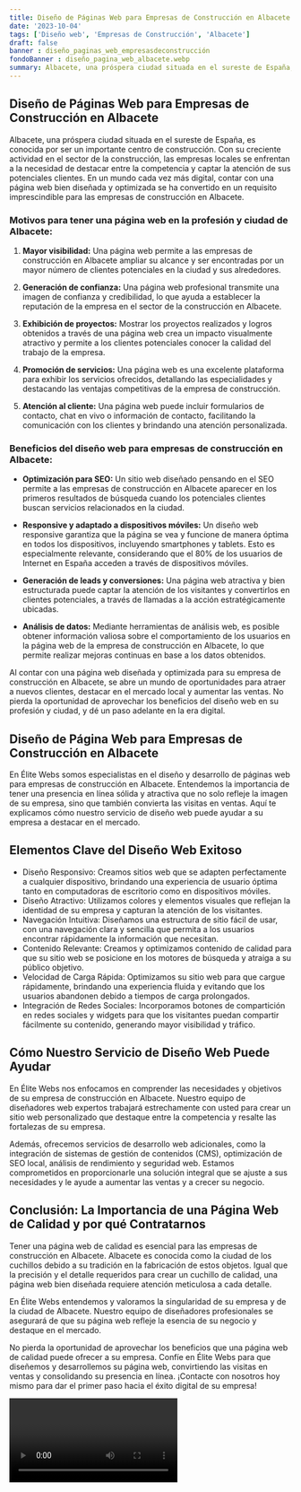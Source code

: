 ```yaml
---
title: Diseño de Páginas Web para Empresas de Construcción en Albacete
date: '2023-10-04'
tags: ['Diseño web', 'Empresas de Construcción', 'Albacete']
draft: false
banner : diseño_paginas_web_empresasdeconstrucción
fondoBanner : diseño_pagina_web_albacete.webp
summary: Albacete, una próspera ciudad situada en el sureste de España, es conocida por ser un importante centro de construcción. Con su creciente actividad en el sector de la construcción, las empresas locales se enfrentan a la necesidad de destacar entre la competencia y captar la atención de sus potenciales clientes. En un mundo cada vez más digital, contar con una página web bien diseñada y optimizada se ha convertido en un requisito imprescindible para las empresas de construcción en Albacete.
---
```


## **Diseño de Páginas Web para Empresas de Construcción en Albacete**

Albacete, una próspera ciudad situada en el sureste de España, es conocida por ser un importante centro de construcción. Con su creciente actividad en el sector de la construcción, las empresas locales se enfrentan a la necesidad de destacar entre la competencia y captar la atención de sus potenciales clientes. En un mundo cada vez más digital, contar con una página web bien diseñada y optimizada se ha convertido en un requisito imprescindible para las empresas de construcción en Albacete.

### **Motivos para tener una página web en la profesión y ciudad de Albacete:**

1. **Mayor visibilidad:** Una página web permite a las empresas de construcción en Albacete ampliar su alcance y ser encontradas por un mayor número de clientes potenciales en la ciudad y sus alrededores.

2. **Generación de confianza:** Una página web profesional transmite una imagen de confianza y credibilidad, lo que ayuda a establecer la reputación de la empresa en el sector de la construcción en Albacete.

3. **Exhibición de proyectos:** Mostrar los proyectos realizados y logros obtenidos a través de una página web crea un impacto visualmente atractivo y permite a los clientes potenciales conocer la calidad del trabajo de la empresa.

4. **Promoción de servicios:** Una página web es una excelente plataforma para exhibir los servicios ofrecidos, detallando las especialidades y destacando las ventajas competitivas de la empresa de construcción.

5. **Atención al cliente:** Una página web puede incluir formularios de contacto, chat en vivo o información de contacto, facilitando la comunicación con los clientes y brindando una atención personalizada.

### **Beneficios del diseño web para empresas de construcción en Albacete:**

- **Optimización para SEO:** Un sitio web diseñado pensando en el SEO permite a las empresas de construcción en Albacete aparecer en los primeros resultados de búsqueda cuando los potenciales clientes buscan servicios relacionados en la ciudad.

- **Responsive y adaptado a dispositivos móviles:** Un diseño web responsive garantiza que la página se vea y funcione de manera óptima en todos los dispositivos, incluyendo smartphones y tablets. Esto es especialmente relevante, considerando que el 80% de los usuarios de Internet en España acceden a través de dispositivos móviles.

- **Generación de leads y conversiones:** Una página web atractiva y bien estructurada puede captar la atención de los visitantes y convertirlos en clientes potenciales, a través de llamadas a la acción estratégicamente ubicadas.

- **Análisis de datos:** Mediante herramientas de análisis web, es posible obtener información valiosa sobre el comportamiento de los usuarios en la página web de la empresa de construcción en Albacete, lo que permite realizar mejoras continuas en base a los datos obtenidos.

Al contar con una página web diseñada y optimizada para su empresa de construcción en Albacete, se abre un mundo de oportunidades para atraer a nuevos clientes, destacar en el mercado local y aumentar las ventas. No pierda la oportunidad de aprovechar los beneficios del diseño web en su profesión y ciudad, y dé un paso adelante en la era digital.

<GifSeo />

<Cta />

## Diseño de Página Web para Empresas de Construcción en Albacete

En Élite Webs somos especialistas en el diseño y desarrollo de páginas web para empresas de construcción en Albacete. Entendemos la importancia de tener una presencia en línea sólida y atractiva que no solo refleje la imagen de su empresa, sino que también convierta las visitas en ventas. Aquí te explicamos cómo nuestro servicio de diseño web puede ayudar a su empresa a destacar en el mercado.

## Elementos Clave del Diseño Web Exitoso

- Diseño Responsivo: Creamos sitios web que se adapten perfectamente a cualquier dispositivo, brindando una experiencia de usuario óptima tanto en computadoras de escritorio como en dispositivos móviles.
- Diseño Atractivo: Utilizamos colores y elementos visuales que reflejan la identidad de su empresa y capturan la atención de los visitantes.
- Navegación Intuitiva: Diseñamos una estructura de sitio fácil de usar, con una navegación clara y sencilla que permita a los usuarios encontrar rápidamente la información que necesitan.
- Contenido Relevante: Creamos y optimizamos contenido de calidad para que su sitio web se posicione en los motores de búsqueda y atraiga a su público objetivo.
- Velocidad de Carga Rápida: Optimizamos su sitio web para que cargue rápidamente, brindando una experiencia fluida y evitando que los usuarios abandonen debido a tiempos de carga prolongados.
- Integración de Redes Sociales: Incorporamos botones de compartición en redes sociales y widgets para que los visitantes puedan compartir fácilmente su contenido, generando mayor visibilidad y tráfico.

## Cómo Nuestro Servicio de Diseño Web Puede Ayudar

En Élite Webs nos enfocamos en comprender las necesidades y objetivos de su empresa de construcción en Albacete. Nuestro equipo de diseñadores web expertos trabajará estrechamente con usted para crear un sitio web personalizado que destaque entre la competencia y resalte las fortalezas de su empresa.

Además, ofrecemos servicios de desarrollo web adicionales, como la integración de sistemas de gestión de contenidos (CMS), optimización de SEO local, análisis de rendimiento y seguridad web. Estamos comprometidos en proporcionarle una solución integral que se ajuste a sus necesidades y le ayude a aumentar las ventas y a crecer su negocio.

## Conclusión: La Importancia de una Página Web de Calidad y por qué Contratarnos

Tener una página web de calidad es esencial para las empresas de construcción en Albacete. Albacete es conocida como la ciudad de los cuchillos debido a su tradición en la fabricación de estos objetos. Igual que la precisión y el detalle requeridos para crear un cuchillo de calidad, una página web bien diseñada requiere atención meticulosa a cada detalle.

En Élite Webs entendemos y valoramos la singularidad de su empresa y de la ciudad de Albacete. Nuestro equipo de diseñadores profesionales se asegurará de que su página web refleje la esencia de su negocio y destaque en el mercado.

No pierda la oportunidad de aprovechar los beneficios que una página web de calidad puede ofrecer a su empresa. Confíe en Élite Webs para que diseñemos y desarrollemos su página web, convirtiendo las visitas en ventas y consolidando su presencia en línea. ¡Contacte con nosotros hoy mismo para dar el primer paso hacia el éxito digital de su empresa!

<Video />

<CtaBot job='Empresas de Construcción' city='Albacete'/>

<Gmaps query='Albacete+españa+maps' />